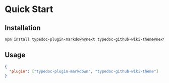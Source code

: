 # Quick Start

## Installation

```sh npm2yarn
npm install typedoc-plugin-markdown@next typedoc-github-wiki-theme@next --save-dev
```

## Usage

```json filename="typedoc.json"
{
  "plugin": ["typedoc-plugin-markdown", "typedoc-github-wiki-theme"]
}
```
